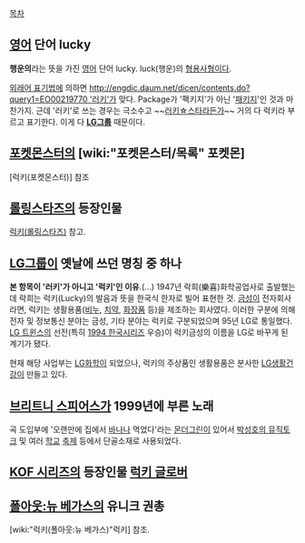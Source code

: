 [[목차]]

== [[영어]] 단어 lucky ==
'''행운의'''라는 뜻을 가진 [[영어]] 단어 lucky. luck(행운)의 [[형용사]]형이다.

[[외래어 표기법]]에 의하면 [[http://engdic.daum.net/dicen/contents.do?query1=EO00219770 '러키']]가 맞다. Package가 '팩키지'가 아닌 '[[패키지]]'인 것과 마찬가지. 근데 '러키'로 쓰는 경우는 극소수고 ~~[[러키☆스타]]라든가~~ 거의 다 럭키라 부르고 표기한다. 이게 다 '''[[LG그룹]]''' 때문이다.
== [[포켓몬스터]]의 [wiki:"포켓몬스터/목록" 포켓몬] ==
[럭키(포켓몬스터)] 참조
== [[롤링스타즈]]의 등장인물 ==
[[럭키(롤링스타즈)]] 참고.

== [[LG]]그룹이 옛날에 쓰던 명칭 중 하나 ==
'''본 항목이 '러키'가 아니고 '럭키'인 이유'''.(…)
1947년 락희(樂喜)화학공업사로 출발했는데 락희는 럭키(Lucky)의 발음과 뜻을 한국식 한자로 빌어 표현한 것.
[[금성]]이 전자회사라면, 럭키는 생활용품([[비누]], [[치약]], [[화장품]] 등)을 제조하는 회사였다. 이러한 구분에 의해 전자 및 정보통신 분야는 금성, 기타 분야는 럭키로 구분되었으며 95년 LG로 통일했다. [[LG 트윈스]]의 선전(특히 [[1994 한국시리즈]] 우승)이 럭키금성의 이름을 LG로 바꾸게 된 계기가 됐다.

현재 해당 사업부는 [[LG화학]]이 되었으나, 럭키의 주상품인 생활용품은 분사한 [[LG생활건강]]이 만들고 있다.
== [[브리트니 스피어스]]가 1999년에 부른 노래 ==
곡 도입부에 '오랜만에 집에서 [[바나나]] 먹었다'라는 [[몬더그린]]이 있어서 [[박성호의 뮤직토크]] 및 여러 [[학교]] [[축제]] 등에서 단골소재로 사용되었다.


== [[KOF 시리즈]]의 등장인물 [[럭키 글로버]] ==


== [[폴아웃:뉴 베가스]]의 유니크 권총 ==
[wiki:"럭키(폴아웃:뉴 베가스)"럭키] 참조.
